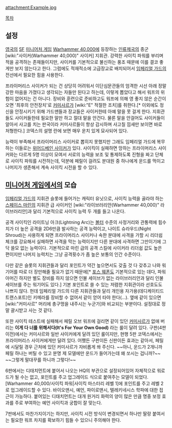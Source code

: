 {{{+1 '''Primaris Psyker'''}}}

attachment:Example.jpg

[[목차]]

== 설정 ==
[[영국]]의 [[SF]] [[미니어처 게임]] [[Warhammer 40,000]]에 등장하는 [[인류제국]]의 종군 [wiki:"사이커(Warhammer 40,000)" 사이커] 지휘관. 강력한 사이킥 파워를 부리며 적을 공격하는 존재들이지만, 사이커를 기본적으로 불신하는 풍조 때문에 이를 결코 좋게만 보지 않는다고 한다. 그럼에도 적재적소에 고급장교로 배치되어서 [[임페리얼 가드]]의 전선에서 필요한 힘을 사용한다.

프라이머리스 사이커가 되는 건 상당히 어려워서 이단심문관들의 엄격한 시선 아래 정말 강한 마음을 가졌다고 생각되는 자들만 된다고 하는데, 이렇게 뽑았다고 해서 워프의 위험이 없어지는 건 아니다. 장비와 훈련으로 준비하고도 워프에 의해 영 좋지 않은 순간이 오면 '최후의 안전장치'로 [[커미사르]]가 [wiki:"E" 적절한 조치]를 취한다.[* 이외에도 정신을 안정시키기 위해 가드맨들과 장교들은 사이커한테 아예 말을 못 걸게 한다. 지휘관들도 사이커들한테 필요한 말만 하고 절대 말을 안건다. 물론 말을 안걸어도 사이커들이 알아서 사고를 치는 판국이라 커미사르들이 항상 감시하며 사고칠 낌새만 보이면 바로 처형한다.] 코덱스의 설명 란에 보면 매우 운치 있게 묘사되어 있다.

능력이 부족해서 프라이머리스 사이커로 뽑히지 못했지만 그래도 임페리얼 가드에 복무하는 이들로는 [[위어드베인 사이커]]가 있다. 사이킥이 실패하면 망하는 프라이머리스 사이커와는 다르게 5명 이상이 모여서 서로의 능력을 보조 및 통제하도록 진형을 짜고 단체로 사이킥 파워를 시전하는데, 덕분에 페릴이 걸려도 분대원 중 하나에게 운드를 먹이고 나머지가 생존해서 계속 사이킥 시전을 할 수 있다.

== [[미니어처 게임]]에서의 모습 ==
[[임페리얼 가드]]의 지휘관 슬롯에 들어가는 캐릭터 유닛으로, 사이킥 능력을 골라야 하는 [[스페이스 마린]]의 지휘관 급 사이커인 [wiki:"라이브러리안(Warhammer 40,000)" 라이브러리안]과 달리 기본적으로 사이킥 능력 두 개를 들고 나온다.

공격 사이킥인 라이트닝 아크(Lightning Arc)는 [[볼터]] 수준의 사정거리와 관통력에 힘수치가 더 높은 공격을 2D6만큼 발사하는 공격 능력이고, 나이트 슈라우드(Night Shroud)는 사용하게 되면 프라이머리스 사이커나 속한 분대에 사격을 가할 시 리더쉽 체크를 강요해서 실패하면 사격을 막는 능력이지만 다른 분대에 사격하면 그만이기에 그닥 쓸모 없는 능력이다. 기본적으로 마린 급의 공격 스킬에 사이커라 리더쉽 값도 높은 편이지만 나머지 능력치는 그냥 공격횟수가 좀 높은 보통의 인간 수준이다.

다만 같은 슬롯의 지휘관들과 달리 포인트가 약간 높으면서도 갖출 것 다 갖추고 나와 워기어를 따로 더 장만해줄 필요가 없기 때문에[* [[포스 웨폰]]도 기본적으로 있는 데다, 파워 아머긴 하지만 별도 장비를 하지 않으면 인불 세이브가 없는 라이브러리안과 달리 인불 세이브를 주는 워기어도 있다.] 기본 포인트로 쓸 수 있는 저렴한 지휘관이라 선호도도 나쁘지 않다. 헌데 임페리얼 가드의 다른 지휘관들과 달리 개인용 자가용(데디케이티드 트랜스포트)인 키메라를 장비할 수 없어서 같이 얻어 타야 한다(...). 옆에 같이 있으면 [wiki:"커미사르" 머리에 총구멍을 내주시는 누군가]와 비교되는 부분이다. 설정대로 정말 괄시받고 사는 것 같다. 

또한 사이킥 테스트에 실패해서 페릴 오브 워프에 걸리면 같이 있던 [[커미사르]]가 없애 버리는 '''이게 다 너를 위해서다(It's For Your Own Good)''' 라는 룰이 달려 있다. 구판(4판 이전)에서는 커미사르와 일반 사이커에게 달려 있던 룰이지만, 현행 5판 코덱스에서는 프라이머리스 사이커에게만 달려 있다. 어쨌든 구판이든 신판이든 효과는 같아서, 페릴에 시달릴 경우 근처에 있던 커미사르가 자비롭게 쏴 주신다. ~~아니, 운드가 2개니까 페릴 하나는 버틸 수 있고 분명 제 모델에만 운드가 들어가는데 왜 쏘시는 겁니까?~~ ~~그렇게 말대꾸를 하니까 그렇다!~~

6판에서는 디태치먼트에 붙어서 나오는 HQ의 부관으로 설정되어있어 자체적으로 워로드가 될 수는 없고, 포인트를 주고 업그레이드 식으로 붙여주는 모델이 되었다. [Warhammer 40,000/사이킥 파워|사이킥 마스터리 레벨 1]에 포인트를 주고 레벨 2로 업그레이드할 수 있다. 바이오맨시, 예언, 파이로맨시, 텔레키네시스 학파에 대한 접근이 가능하다. 붙어있는 디태치먼트는 대개 원거리 화력의 양이 많은 만큼 명중 보정 효과를 주로 부여하는 예언 사이킥과 궁합이 잘 맞는다.

7판에서도 마찬가지이기는 하지만, 사이킥 시전 방식이 변경되면서 하나만 딸랑 붙여서는 필요한 워프 차지를 확보하기 힘들 수 있으니 주의해야 한다.
